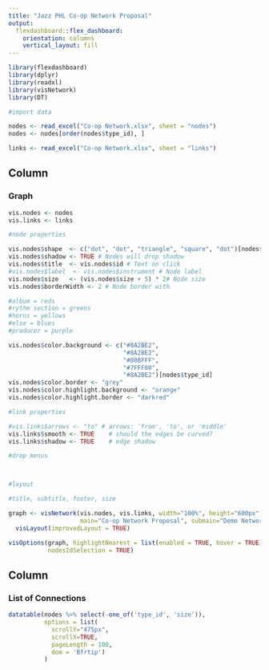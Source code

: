 ---
title: "Jazz PHL Co-op Network Proposal"
output: 
  flexdashboard::flex_dashboard:
    orientation: columns
    vertical_layout: fill
---

```{r setup, include=FALSE}
library(flexdashboard)
library(dplyr)
library(readxl)
library(visNetwork)
library(DT)

#import data

nodes <- read_excel("Co-op Network.xlsx", sheet = "nodes")
nodes <- nodes[order(nodes$type_id), ]

links <- read_excel("Co-op Network.xlsx", sheet = "links")


```


Column {data-width=650}
-----------------------------------------------------------------------

### Graph

```{r}

vis.nodes <- nodes
vis.links <- links

#node properties

vis.nodes$shape  <- c("dot", "dot", "triangle", "square", "dot")[nodes$type_id] 
vis.nodes$shadow <- TRUE # Nodes will drop shadow
vis.nodes$title  <- vis.nodes$id # Text on click
#vis.nodes$label  <- vis.nodes$instrument # Node label
vis.nodes$size   <- (vis.nodes$size + 5) * 2# Node size
vis.nodes$borderWidth <- 2 # Node border with

#album = reds
#rythm section = greens
#horns = yellows
#else = blues
#producer = purple

vis.nodes$color.background <- c("#8A2BE2",
                                "#8A2BE2",
                                "#00BFFF",
                                "#7FFF00",
                                "#8A2BE2")[nodes$type_id]
vis.nodes$color.border <- "grey"
vis.nodes$color.highlight.background <- "orange"
vis.nodes$color.highlight.border <- "darkred"

#link properties

#vis.links$arrows <- "to" # arrows: 'from', 'to', or 'middle'
vis.links$smooth <- TRUE    # should the edges be curved?
vis.links$shadow <- TRUE    # edge shadow

#drop menus



#layout

#title, subtitle, footer, size

graph <- visNetwork(vis.nodes, vis.links, width="100%", height="600px", background="#F5F5F5",
                    main="Co-op Network Proposal", submain="Demo Network of Musicians, Managment, and Labels")%>%
  visLayout(improvedLayout = TRUE)

visOptions(graph, highlightNearest = list(enabled = TRUE, hover = TRUE), selectedBy = "type",
           nodesIdSelection = TRUE)


```

Column {data-width=350}
-----------------------------------------------------------------------

### List of Connections

```{r}
datatable(nodes %>% select(-one_of('type_id', 'size')),
          options = list(
            scrollY="475px",
            scrollX=TRUE, 
            pageLength = 100,
            dom = 'Bfrtip')
          )

```

